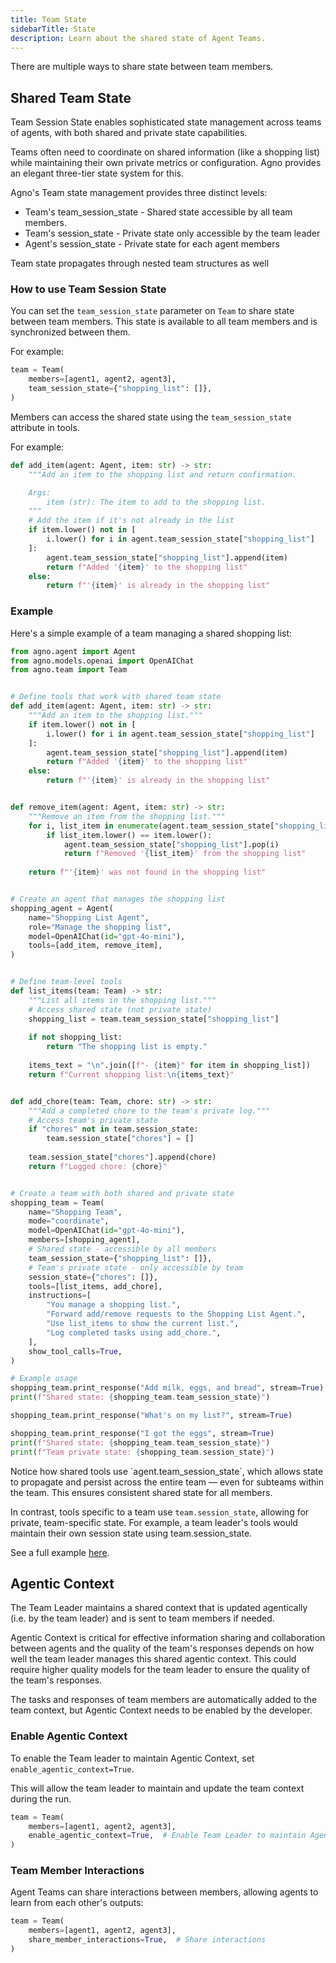 ```yaml
---
title: Team State
sidebarTitle: State
description: Learn about the shared state of Agent Teams.
---
```


There are multiple ways to share state between team members.

## Shared Team State

Team Session State enables sophisticated state management across teams of agents, with both shared and private state capabilities.

Teams often need to coordinate on shared information (like a shopping list) while maintaining their own private metrics or configuration. Agno provides an elegant three-tier state system for this.

Agno's Team state management provides three distinct levels:

- Team's team_session_state - Shared state accessible by all team members.
- Team's session_state - Private state only accessible by the team leader
- Agent's session_state - Private state for each agent members

<Check>
Team state propagates through nested team structures as well
</Check>

### How to use Team Session State

You can set the `team_session_state` parameter on `Team` to share state between team members.
This state is available to all team members and is synchronized between them.

For example:

```python
team = Team(
    members=[agent1, agent2, agent3],
    team_session_state={"shopping_list": []},
)
```

Members can access the shared state using the `team_session_state` attribute in tools.

For example:

```python
def add_item(agent: Agent, item: str) -> str:
    """Add an item to the shopping list and return confirmation.

    Args:
        item (str): The item to add to the shopping list.
    """
    # Add the item if it's not already in the list
    if item.lower() not in [
        i.lower() for i in agent.team_session_state["shopping_list"]
    ]:
        agent.team_session_state["shopping_list"].append(item)
        return f"Added '{item}' to the shopping list"
    else:
        return f"'{item}' is already in the shopping list"
```

### Example

Here's a simple example of a team managing a shared shopping list:


```python team_session_state.py
from agno.agent import Agent
from agno.models.openai import OpenAIChat
from agno.team import Team


# Define tools that work with shared team state
def add_item(agent: Agent, item: str) -> str:
    """Add an item to the shopping list."""
    if item.lower() not in [
        i.lower() for i in agent.team_session_state["shopping_list"]
    ]:
        agent.team_session_state["shopping_list"].append(item)
        return f"Added '{item}' to the shopping list"
    else:
        return f"'{item}' is already in the shopping list"


def remove_item(agent: Agent, item: str) -> str:
    """Remove an item from the shopping list."""
    for i, list_item in enumerate(agent.team_session_state["shopping_list"]):
        if list_item.lower() == item.lower():
            agent.team_session_state["shopping_list"].pop(i)
            return f"Removed '{list_item}' from the shopping list"
    
    return f"'{item}' was not found in the shopping list"


# Create an agent that manages the shopping list
shopping_agent = Agent(
    name="Shopping List Agent",
    role="Manage the shopping list",
    model=OpenAIChat(id="gpt-4o-mini"),
    tools=[add_item, remove_item],
)


# Define team-level tools
def list_items(team: Team) -> str:
    """List all items in the shopping list."""
    # Access shared state (not private state)
    shopping_list = team.team_session_state["shopping_list"]
    
    if not shopping_list:
        return "The shopping list is empty."
    
    items_text = "\n".join([f"- {item}" for item in shopping_list])
    return f"Current shopping list:\n{items_text}"


def add_chore(team: Team, chore: str) -> str:
    """Add a completed chore to the team's private log."""
    # Access team's private state
    if "chores" not in team.session_state:
        team.session_state["chores"] = []
    
    team.session_state["chores"].append(chore)
    return f"Logged chore: {chore}"


# Create a team with both shared and private state
shopping_team = Team(
    name="Shopping Team",
    mode="coordinate",
    model=OpenAIChat(id="gpt-4o-mini"),
    members=[shopping_agent],
    # Shared state - accessible by all members
    team_session_state={"shopping_list": []},
    # Team's private state - only accessible by team
    session_state={"chores": []},
    tools=[list_items, add_chore],
    instructions=[
        "You manage a shopping list.",
        "Forward add/remove requests to the Shopping List Agent.",
        "Use list_items to show the current list.",
        "Log completed tasks using add_chore.",
    ],
    show_tool_calls=True,
)

# Example usage
shopping_team.print_response("Add milk, eggs, and bread", stream=True)
print(f"Shared state: {shopping_team.team_session_state}")

shopping_team.print_response("What's on my list?", stream=True)

shopping_team.print_response("I got the eggs", stream=True)
print(f"Shared state: {shopping_team.team_session_state}")
print(f"Team private state: {shopping_team.session_state}")
```

<Tip> 
Notice how shared tools use `agent.team_session_state`, which allows state to propagate and persist across the entire team — even for subteams within the team. This ensures consistent shared state for all members.

In contrast, tools specific to a team use `team.session_state`, allowing for private, team-specific state. For example, a team leader's tools would maintain their own session state using team.session_state.
</Tip>


See a full example [here](/examples/teams/shared_state/team_shared_state).

## Agentic Context

The Team Leader maintains a shared context that is updated agentically (i.e. by the team leader) and is sent to team members if needed.

Agentic Context is critical for effective information sharing and collaboration between agents and the quality of the team's responses depends on how well the team leader manages this shared agentic context.
This could require higher quality models for the team leader to ensure the quality of the team's responses.

<Note>
The tasks and responses of team members are automatically added to the team context, but Agentic Context needs to be enabled by the developer.
</Note>

### Enable Agentic Context

To enable the Team leader to maintain Agentic Context, set `enable_agentic_context=True`.

This will allow the team leader to maintain and update the team context during the run.

```python
team = Team(
    members=[agent1, agent2, agent3],
    enable_agentic_context=True,  # Enable Team Leader to maintain Agentic Context
)
```

### Team Member Interactions

Agent Teams can share interactions between members, allowing agents to learn from each other's outputs:

```python
team = Team(
    members=[agent1, agent2, agent3],
    share_member_interactions=True,  # Share interactions
)
```
